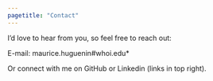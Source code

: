 ---
pagetitle: "Contact"
---
<link rel="shortcut icon" type="image/x-icon" href="favicon.ico">
<link rel="stylesheet" href="styles.css" type="text/css">

I'd love to hear from you, so feel free to reach out:

<!---
Maurice Huguenin<br>
Clark 349, Mail Stop 21<br>
266 Woods Hole Road<br>
Woods Hole Oceanographic Institution<br>
Woods Hole, MA 02543<br>
United States<br>
--->

E-mail: maurice.huguenin#whoi.edu*<br>

Or connect with me on GitHub or Linkedin (links in top right).

